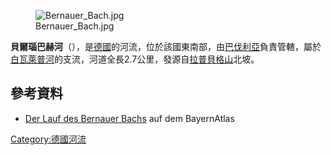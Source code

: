 {{Onesource|time=2020-11-04T14:33:35+00:00}}

[[Image:Bernauer_Bach.jpg|right]]

'''貝爾瑙巴赫河'''（{{lang-de|Bernauer Bach}}），是[[德國|德國]]的河流，位於該國東南部，由[[巴伐利亞|巴伐利亞]]負責管轄，屬於[[白瓦萊普河|白瓦萊普河]]的支流，河道全長2.7公里，發源自[[拉普貝格山|拉普貝格山]]北坡。

==參考資料==
* [http://geoportal.bayern.de/bayernatlas/?X=5277068.44&Y=4486462.62&zoom=11&lang=de&topic=ba&bgLayer=tk&catalogNodes=122 Der Lauf des Bernauer Bachs] {{Wayback|url=http://geoportal.bayern.de/bayernatlas/?X=5277068.44&Y=4486462.62&zoom=11&lang=de&topic=ba&bgLayer=tk&catalogNodes=122 |date=20160629155350 }} auf dem BayernAtlas

{{Germany-geo-stub}}
[[Category:德國河流|Category:德國河流]]